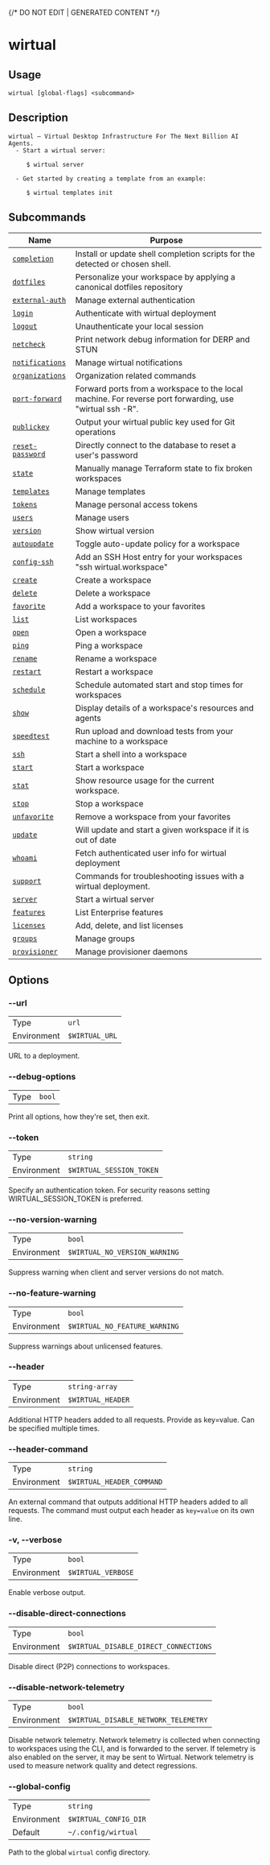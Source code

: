 {/* DO NOT EDIT | GENERATED CONTENT */}

# wirtual

## Usage

```console
wirtual [global-flags] <subcommand>
```

## Description

```console
wirtual — Virtual Desktop Infrastructure For The Next Billion AI Agents.
  - Start a wirtual server:

     $ wirtual server

  - Get started by creating a template from an example:

     $ wirtual templates init
```

## Subcommands

| Name                                               | Purpose                                                                                               |
| -------------------------------------------------- | ----------------------------------------------------------------------------------------------------- |
| [<code>completion</code>](./completion.md)         | Install or update shell completion scripts for the detected or chosen shell.                          |
| [<code>dotfiles</code>](./dotfiles.md)             | Personalize your workspace by applying a canonical dotfiles repository                                |
| [<code>external-auth</code>](./external-auth.md)   | Manage external authentication                                                                        |
| [<code>login</code>](./login.md)                   | Authenticate with wirtual deployment                                                                    |
| [<code>logout</code>](./logout.md)                 | Unauthenticate your local session                                                                     |
| [<code>netcheck</code>](./netcheck.md)             | Print network debug information for DERP and STUN                                                     |
| [<code>notifications</code>](./notifications.md)   | Manage wirtual notifications                                                                            |
| [<code>organizations</code>](./organizations.md)   | Organization related commands                                                                         |
| [<code>port-forward</code>](./port-forward.md)     | Forward ports from a workspace to the local machine. For reverse port forwarding, use "wirtual ssh -R". |
| [<code>publickey</code>](./publickey.md)           | Output your wirtual public key used for Git operations                                                  |
| [<code>reset-password</code>](./reset-password.md) | Directly connect to the database to reset a user's password                                           |
| [<code>state</code>](./state.md)                   | Manually manage Terraform state to fix broken workspaces                                              |
| [<code>templates</code>](./templates.md)           | Manage templates                                                                                      |
| [<code>tokens</code>](./tokens.md)                 | Manage personal access tokens                                                                         |
| [<code>users</code>](./users.md)                   | Manage users                                                                                          |
| [<code>version</code>](./version.md)               | Show wirtual version                                                                                    |
| [<code>autoupdate</code>](./autoupdate.md)         | Toggle auto-update policy for a workspace                                                             |
| [<code>config-ssh</code>](./config-ssh.md)         | Add an SSH Host entry for your workspaces "ssh wirtual.workspace"                                       |
| [<code>create</code>](./create.md)                 | Create a workspace                                                                                    |
| [<code>delete</code>](./delete.md)                 | Delete a workspace                                                                                    |
| [<code>favorite</code>](./favorite.md)             | Add a workspace to your favorites                                                                     |
| [<code>list</code>](./list.md)                     | List workspaces                                                                                       |
| [<code>open</code>](./open.md)                     | Open a workspace                                                                                      |
| [<code>ping</code>](./ping.md)                     | Ping a workspace                                                                                      |
| [<code>rename</code>](./rename.md)                 | Rename a workspace                                                                                    |
| [<code>restart</code>](./restart.md)               | Restart a workspace                                                                                   |
| [<code>schedule</code>](./schedule.md)             | Schedule automated start and stop times for workspaces                                                |
| [<code>show</code>](./show.md)                     | Display details of a workspace's resources and agents                                                 |
| [<code>speedtest</code>](./speedtest.md)           | Run upload and download tests from your machine to a workspace                                        |
| [<code>ssh</code>](./ssh.md)                       | Start a shell into a workspace                                                                        |
| [<code>start</code>](./start.md)                   | Start a workspace                                                                                     |
| [<code>stat</code>](./stat.md)                     | Show resource usage for the current workspace.                                                        |
| [<code>stop</code>](./stop.md)                     | Stop a workspace                                                                                      |
| [<code>unfavorite</code>](./unfavorite.md)         | Remove a workspace from your favorites                                                                |
| [<code>update</code>](./update.md)                 | Will update and start a given workspace if it is out of date                                          |
| [<code>whoami</code>](./whoami.md)                 | Fetch authenticated user info for wirtual deployment                                                    |
| [<code>support</code>](./support.md)               | Commands for troubleshooting issues with a wirtual deployment.                                          |
| [<code>server</code>](./server.md)                 | Start a wirtual server                                                                                  |
| [<code>features</code>](./features.md)             | List Enterprise features                                                                              |
| [<code>licenses</code>](./licenses.md)             | Add, delete, and list licenses                                                                        |
| [<code>groups</code>](./groups.md)                 | Manage groups                                                                                         |
| [<code>provisioner</code>](./provisioner.md)       | Manage provisioner daemons                                                                            |

## Options

### --url

|             |                         |
| ----------- | ----------------------- |
| Type        | <code>url</code>        |
| Environment | <code>$WIRTUAL_URL</code> |

URL to a deployment.

### --debug-options

|      |                   |
| ---- | ----------------- |
| Type | <code>bool</code> |

Print all options, how they're set, then exit.

### --token

|             |                                   |
| ----------- | --------------------------------- |
| Type        | <code>string</code>               |
| Environment | <code>$WIRTUAL_SESSION_TOKEN</code> |

Specify an authentication token. For security reasons setting WIRTUAL_SESSION_TOKEN is preferred.

### --no-version-warning

|             |                                        |
| ----------- | -------------------------------------- |
| Type        | <code>bool</code>                      |
| Environment | <code>$WIRTUAL_NO_VERSION_WARNING</code> |

Suppress warning when client and server versions do not match.

### --no-feature-warning

|             |                                        |
| ----------- | -------------------------------------- |
| Type        | <code>bool</code>                      |
| Environment | <code>$WIRTUAL_NO_FEATURE_WARNING</code> |

Suppress warnings about unlicensed features.

### --header

|             |                            |
| ----------- | -------------------------- |
| Type        | <code>string-array</code>  |
| Environment | <code>$WIRTUAL_HEADER</code> |

Additional HTTP headers added to all requests. Provide as key=value. Can be specified multiple times.

### --header-command

|             |                                    |
| ----------- | ---------------------------------- |
| Type        | <code>string</code>                |
| Environment | <code>$WIRTUAL_HEADER_COMMAND</code> |

An external command that outputs additional HTTP headers added to all requests. The command must output each header as `key=value` on its own line.

### -v, --verbose

|             |                             |
| ----------- | --------------------------- |
| Type        | <code>bool</code>           |
| Environment | <code>$WIRTUAL_VERBOSE</code> |

Enable verbose output.

### --disable-direct-connections

|             |                                                |
| ----------- | ---------------------------------------------- |
| Type        | <code>bool</code>                              |
| Environment | <code>$WIRTUAL_DISABLE_DIRECT_CONNECTIONS</code> |

Disable direct (P2P) connections to workspaces.

### --disable-network-telemetry

|             |                                               |
| ----------- | --------------------------------------------- |
| Type        | <code>bool</code>                             |
| Environment | <code>$WIRTUAL_DISABLE_NETWORK_TELEMETRY</code> |

Disable network telemetry. Network telemetry is collected when connecting to workspaces using the CLI, and is forwarded to the server. If telemetry is also enabled on the server, it may be sent to Wirtual. Network telemetry is used to measure network quality and detect regressions.

### --global-config

|             |                                |
| ----------- | ------------------------------ |
| Type        | <code>string</code>            |
| Environment | <code>$WIRTUAL_CONFIG_DIR</code> |
| Default     | <code>~/.config/wirtual</code> |

Path to the global `wirtual` config directory.
